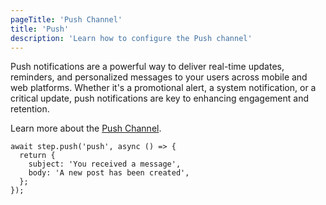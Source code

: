 ```yaml
---
pageTitle: 'Push Channel'
title: 'Push'
description: 'Learn how to configure the Push channel'
---
```


Push notifications are a powerful way to deliver real-time updates, reminders, and personalized messages to your users across mobile and web platforms.
Whether it's a promotional alert, a system notification, or a critical update, push notifications are key to enhancing engagement and retention.

Learn more about the [Push Channel](/platform/integrations/push/overview).

```tsx
await step.push('push', async () => {
  return {
    subject: 'You received a message',
    body: 'A new post has been created',
  };
});
```
